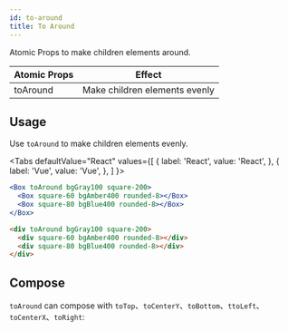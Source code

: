 ```yaml
---
id: to-around
title: To Around
---
```



Atomic Props to make children elements around.

| Atomic Props | Effect                        |
| ------------ | ----------------------------- |
| toAround     | Make children elements evenly |

## Usage

Use `toAround` to make children elements evenly.

<Tabs
defaultValue="React"
values={[
{ label: 'React', value: 'React', },
{ label: 'Vue', value: 'Vue', },
]
}>
<TabItem value="React">

```jsx live
<Box toAround bgGray100 square-200>
  <Box square-60 bgAmber400 rounded-8></Box>
  <Box square-80 bgBlue400 rounded-8></Box>
</Box>
```

</TabItem>
<TabItem value="Vue">

```html
<div toAround bgGray100 square-200>
  <div square-60 bgAmber400 rounded-8></div>
  <div square-80 bgBlue400 rounded-8></div>
</div>
```

</TabItem>
</Tabs>

## Compose

`toAround` can compose with `toTop`、`toCenterY`、`toBottom`、`ttoLeft`、`toCenterX`、`toRight`:

<Layout11 />
